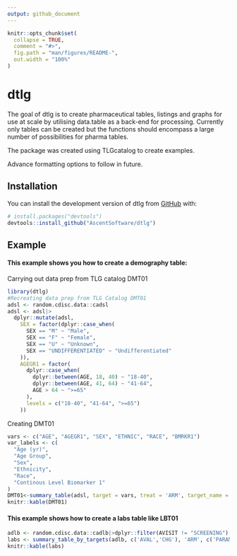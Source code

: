 ```yaml
---
output: github_document
---
```


```r
knitr::opts_chunk$set(
  collapse = TRUE,
  comment = "#>",
  fig.path = "man/figures/README-",
  out.width = "100%"
)
```

# dtlg

The goal of dtlg is to create pharmaceutical tables, listings and graphs for use at scale by utilising data.table as a back-end for processing. Currently only tables can be created but the functions should encompass a large number of possibilities for pharma tables.

The package was created using TLGcatalog to create examples.

Advance formatting options to follow in future.

## Installation

You can install the development version of dtlg from [GitHub](https://github.com/) with:

``` r
# install.packages("devtools")
devtools::install_github("AscentSoftware/dtlg")
```

## Example

#### This example shows you how to create a demography table:

Carrying out data prep from TLG catalog DMT01

```r
library(dtlg)
#Recreating data prep from TLG Catalog DMT01
adsl <- random.cdisc.data::cadsl
adsl <- adsl|>
  dplyr::mutate(adsl,
    SEX = factor(dplyr::case_when(
      SEX == "M" ~ "Male",
      SEX == "F" ~ "Female",
      SEX == "U" ~ "Unknown",
      SEX == "UNDIFFERENTIATED" ~ "Undifferentiated"
    )),
    AGEGR1 = factor(
      dplyr::case_when(
        dplyr::between(AGE, 18, 40) ~ "18-40",
        dplyr::between(AGE, 41, 64) ~ "41-64",
        AGE > 64 ~ ">=65"
      ),
      levels = c("18-40", "41-64", ">=65")
    ))

```

Creating DMT01

```r
vars <- c("AGE", "AGEGR1", "SEX", "ETHNIC", "RACE", "BMRKR1")
var_labels <- c(
  "Age (yr)",
  "Age Group",
  "Sex",
  "Ethnicity",
  "Race",
  "Continous Level Biomarker 1"
)
DMT01<-summary_table(adsl, target = vars, treat = 'ARM', target_name = var_labels)
knitr::kable(DMT01)
```

#### This example shows how to create a labs table like LBT01

```r
adlb <- random.cdisc.data::cadlb|>dplyr::filter(AVISIT != "SCREENING")
labs <- summary_table_by_targets(adlb, c('AVAL','CHG'), 'ARM', c('PARAM','AVISIT'))
knitr::kable(labs)
```

